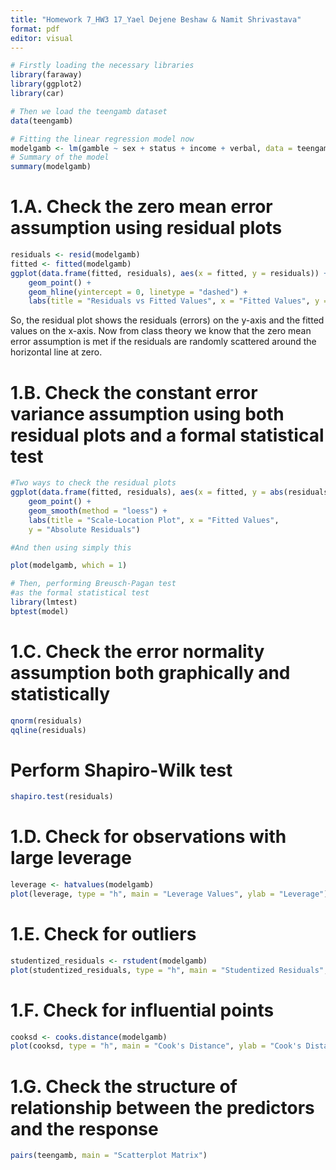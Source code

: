 ```yaml
---
title: "Homework 7_HW3 17_Yael Dejene Beshaw & Namit Shrivastava"
format: pdf
editor: visual
---
```


```r
# Firstly loading the necessary libraries
library(faraway)
library(ggplot2)
library(car)

# Then we load the teengamb dataset
data(teengamb)

# Fitting the linear regression model now
modelgamb <- lm(gamble ~ sex + status + income + verbal, data = teengamb) 
# Summary of the model 
summary(modelgamb)
```
# 1.A. Check the zero mean error assumption using residual plots

```r
residuals <- resid(modelgamb)
fitted <- fitted(modelgamb)
ggplot(data.frame(fitted, residuals), aes(x = fitted, y = residuals)) +
    geom_point() +
    geom_hline(yintercept = 0, linetype = "dashed") +
    labs(title = "Residuals vs Fitted Values", x = "Fitted Values", y = "Residuals")
```
So, the residual plot shows the residuals (errors) on the y-axis and the fitted values on the x-axis.
Now from class theory we know that the zero mean error assumption is met if the residuals are randomly scattered around the horizontal line at zero.


# 1.B. Check the constant error variance assumption using both residual plots and a formal statistical test
```r
#Two ways to check the residual plots
ggplot(data.frame(fitted, residuals), aes(x = fitted, y = abs(residuals))) +
    geom_point() +
    geom_smooth(method = "loess") +
    labs(title = "Scale-Location Plot", x = "Fitted Values",
    y = "Absolute Residuals")

#And then using simply this

plot(modelgamb, which = 1)

# Then, performing Breusch-Pagan test
#as the formal statistical test
library(lmtest)
bptest(model)
```


# 1.C. Check the error normality assumption both graphically and statistically
```r
qnorm(residuals)
qqline(residuals)
```

# Perform Shapiro-Wilk test
```r
shapiro.test(residuals)
```

# 1.D. Check for observations with large leverage
```r
leverage <- hatvalues(modelgamb)
plot(leverage, type = "h", main = "Leverage Values", ylab = "Leverage")
```


# 1.E. Check for outliers
```r
studentized_residuals <- rstudent(modelgamb)
plot(studentized_residuals, type = "h", main = "Studentized Residuals", ylab = "Studentized Residuals")
```


# 1.F. Check for influential points
```r
cooksd <- cooks.distance(modelgamb)
plot(cooksd, type = "h", main = "Cook's Distance", ylab = "Cook's Distance")
```



# 1.G. Check the structure of relationship between the predictors and the response
```r
pairs(teengamb, main = "Scatterplot Matrix")
```
